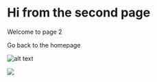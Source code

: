 
<SEO title="Page two" />

# Hi from the second page

Welcome to page 2

<Link to="/">Go back to the homepage</Link>

![alt text](../images/gatsby-astronaut.png "Logo Title Text 1")

<img src="../images/gatsby-astronaut.png" />